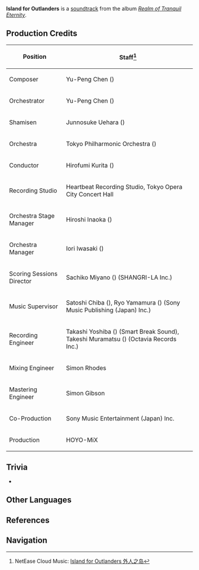 {{Soundtrack Infobox
|title          =
|image          = Realm of Tranquil Eternity.png
|album          = Realm of Tranquil Eternity
|disc           = 1
|number         = 21
|featured       =
|featured2      =
|featured3      =
|featured_disc  =
|featured_disc2 =
|featured_disc3 =
|youtube_id     = 1xMRU4D9ODc
|youtube_time   = 2070
|spotify_id     = 6GFicUZsx90ZwTNMXVIL83
|played_in      = Ritou
|during         = [[Ritou]]
|domain         =
|previous       = The Sealed Harbor
|next           = Dream of Homeland
}}
'''Island for Outlanders''' is a [[soundtrack]] from the album ''[[Realm of Tranquil Eternity]]''.

==Production Credits==
{| class="wikitable" style="text-align:left; height:0.5em"
! Position
! Staff<ref>NetEase Cloud Music: [https://music.163.com/#/song?id=1879108676 Island for Outlanders 外人之岛]</ref>
|-
! Composer
| Yu-Peng Chen ({{zh|陈致逸}})
|-
! Orchestrator
| Yu-Peng Chen ({{zh|陈致逸}})
|-
! Shamisen
| Junnosuke Uehara ({{ja|上原 潤之助}})
|-
! Orchestra
| Tokyo Philharmonic Orchestra ({{ja|東京フィルハーモニー交響楽団}})
|-
! Conductor
| Hirofumi Kurita ({{ja|栗田 博文}})
|-
! Recording Studio
| Heartbeat Recording Studio, Tokyo Opera City Concert Hall
|-
! Orchestra Stage Manager
| Hiroshi Inaoka ({{ja|稲岡 宏司}})
|-
! Orchestra Manager
| Iori Iwasaki ({{ja|岩崎 井織}})
|-
! Scoring Sessions Director
| Sachiko Miyano ({{ja|宮野 幸子}}) (SHANGRI-LA Inc.)
|-
! Music Supervisor
| Satoshi Chiba ({{ja|千葉 智史}}), Ryo Yamamura ({{ja|山村 涼}}) (Sony Music Publishing (Japan) Inc.)
|-
! Recording Engineer
| Takashi Yoshiba ({{ja|吉羽 貴史}}) (Smart Break Sound), Takeshi Muramatsu ({{ja|村松 健}}) (Octavia Records Inc.)
|-
! Mixing Engineer
| Simon Rhodes
|-
! Mastering Engineer
| Simon Gibson
|-
! Co-Production
| Sony Music Entertainment (Japan) Inc.
|-
! Production
| HOYO-MiX
|}

==Trivia==
* {{Transclude|Separated Dream|ShogunTheme|section=1}}

==Other Languages==
{{Other Languages
|en      = Island for Outlanders
|zhs     = 外人之岛
|zhs_rm  = Wàirén zhī Dǎo
|zht     = 外人之島
|zht_rm  = Wàirén zhī Dǎo
|zh_tl   = 
|ja      = 異邦人の島
|ja_rm   = Ihoujin no Shima
|ja_tl   = Island for Foreigners
|tr      = 
|tr_tl   = 
|it      = 
|it_tl   = 
}}

==References==
{{Reflist}}

==Navigation==
{{Soundtrack Navbox|Realm of Tranquil Eternity}}